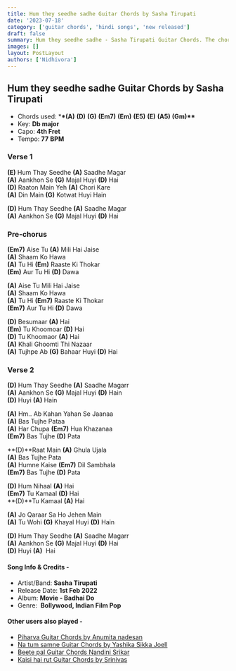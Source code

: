```yaml
---
title: Hum they seedhe sadhe Guitar Chords by Sasha Tirupati
date: '2023-07-18'
category: ['guitar chords', 'hindi songs', 'new released']
draft: false
summary: Hum they seedhe sadhe - Sasha Tirupati Guitar Chords. The chords used in this song are (A) (D) (G) (Em7) (Em) (E5) (E) (A5) (Gm). The key of this song is Db major
images: []
layout: PostLayout
authors: ['Nidhivora']
---
```


## Hum they seedhe sadhe Guitar Chords by Sasha Tirupati

- Chords used: \***\*(A)** **(D)** **(G)** **(Em7)** **(Em)** **(E5)** **(E)** **(A5)** **(Gm)\*\***
- Key: **Db major**
- Capo: **4th Fret**
- Tempo: **77** **BPM**

### Verse 1

**(E)** Hum Thay Seedhe **(A)** Saadhe Magar\
**(A)** Aankhon Se **(G)** Majal Huyi **(D)** Hai\
**(D)** Raaton Main Yeh **(A)** Chori Kare\
**(A)** Din Main **(G)** Kotwat Huyi Hain

**(D)** Hum Thay Seedhe **(A)** Saadhe Magar\
**(A)** Aankhon Se **(G)** Majal Huyi **(D)** Hai

### Pre-chorus

**(Em7)** Aise Tu **(A)** Mili Hai Jaise\
**(A)** Shaam Ko Hawa\
**(A)** Tu Hi **(Em)** Raaste Ki Thokar\
**(Em)** Aur Tu Hi **(D)** Dawa

**(A)** Aise Tu Mili Hai Jaise\
**(A)** Shaam Ko Hawa\
**(A)** Tu Hi **(Em7)** Raaste Ki Thokar\
**(Em7)** Aur Tu Hi **(D)** Dawa

**(D)** Besumaar **(A)** Hai\
**(Em)** Tu Khoomoar **(D)** Hai\
**(D)** Tu Khoomaor **(A)** Hai\
**(A)** Khali Ghoomti Thi Nazaar\
**(A)** Tujhpe Ab **(G)** Bahaar Huyi **(D)** Hai

### Verse 2

**(D)** Hum Thay Seedhe **(A)** Saadhe Magarr\
**(A)** Aankhon Se **(G)** Majal Huyi **(D)** Hain\
**(D)** Huyi **(A)** Hain

**(A)** Hm.. Ab Kahan Yahan Se Jaanaa\
**(A)** Bas Tujhe Pataa\
**(A)** Har Chupa **(Em7)** Hua Khazanaa\
**(Em7)** Bas Tujhe **(D)** Pata

**(D)**Raat Main **(A)** Ghula Ujala\
**(A)** Bas Tujhe Pata\
**(A)** Humne Kaise **(Em7)** Dil Sambhala\
**(Em7)** Bas Tujhe **(D)** Pata

**(D)** Hum Nihaal **(A)** Hai\
**(Em7)** Tu Kamaal **(D)** Hai\
**(D)**Tu Kamaal **(A)** Hai

**(A)** Jo Qaraar Sa Ho Jehen Main\
**(A)** Tu Wohi **(G)** Khayal Huyi **(D)** Hain

**(D)** Hum Thay Seedhe **(A)** Saadhe Magarr\
**(A)** Aankhon Se **(G)** Majal Huyi **(D)** Hai\
**(D)** Huyi **(A)**  Hai

#### **Song Info & Credits -**

- Artist/Band: **Sasha Tirupati**
- Release Date: **1st Feb 2022**
- Album: **Movie - Badhai Do**
- Genre:  **Bollywood, Indian Film Pop**

#### **Other users also played -**

- [Piharva Guitar Chords by Anumita nadesan](https://www.chordsco.com/chords/piharva-guitar-chords-by-anumita-nadesan)
- [Na tum samne Guitar Chords by Yashika Sikka Joell](https://www.chordsco.com/chords/na-tum-samne-guitar-chords-by-yashika-sikka-joell)
- [Beete pal Guitar Chords Nandini Srikar](https://www.chordsco.com/chords/beete-pal-guitar-chords-nandini-srikar)
- [Kaisi hai rut Guitar Chords by Srinivas](https://www.chordsco.com/chords/kaisi-hai-rut-guitar-chords-by-srinivas)
